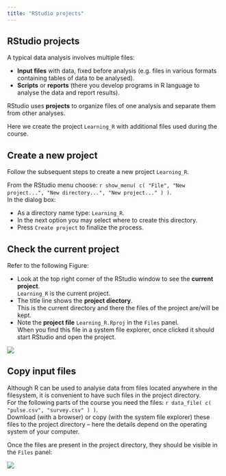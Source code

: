 ```yaml
---
title: "RStudio projects"
---
```


## RStudio projects

A typical data analysis involves multiple files:

- **Input files** with data, fixed before analysis (e.g. files in various formats containing tables of data to be analysed).
- **Scripts** or **reports** (there you develop programs in R language to analyse the data and report results).

RStudio uses **projects** to organize files of one analysis and separate them from other analyses.  

Here we create the project `Learning_R` with additional files used during the course.

## Create a new project

Follow the subsequent steps to create a new project `Learning_R`.

From the RStudio menu choose: `r show_menu( c( "File", "New project...", "New directory...", "New project..." ) )`.  
In the dialog box:

- As a directory name type: `Learning_R`.
- In the next option you may select where to create this directory.
- Press `Create project` to finalize the process.

## Check the current project

Refer to the following Figure:

- Look at the top right corner of the RStudio window to see the **current project**.  
`Learning_R` is the current project.
- The title line shows the **project diectory**.  
This is the current directory and there the files of the project are/will be kept.
- Note the **project file** `Learning_R.Rproj` in the `Files` panel.  
When you find this file in a system file explorer, once clicked it should start RStudio and open the project.

![](images/RStudio_new_project.png)

## Copy input files

Although R can be used to analyse data from files located anywhere in the filesystem, it is convenient to have such files in the project directory.  
For the following parts of the course you need the files: `r data_file( c( "pulse.csv", "survey.csv" ) )`.  
Download (with a browser) or copy (with the system file explorer) these files to the project directory -- here the details depend on the operating system of your computer.

Once the files are present in the project directory, they should be visible in the `Files` panel:

![](images/RStudio_data_files.png)


